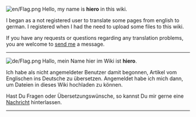 [[File:en/Flag.png]]
Hello, my name is '''hiero''' in this wiki.

I began as a not registered user to translate some pages from english to german. I registered when I had the need to upload some files to this wiki.

If you have any requests or questions regarding any translation problems, you are welcome to [[en/Hiero|send me]] a message.
----
[[File:de/Flag.png]]
Hallo, mein Name hier im Wiki ist '''hiero'''.

Ich habe als nicht angemeldeter Benutzer damit begonnen, Artikel vom Englischen ins Deutsche zu übersetzen. Angemeldet habe ich mich dann, um Dateien in dieses Wiki hochladen zu können.

Hast Du Fragen oder Übersetzungswünsche, so kannst Du mir gerne eine [[en/Hiero|Nachricht]] hinterlassen.
----

